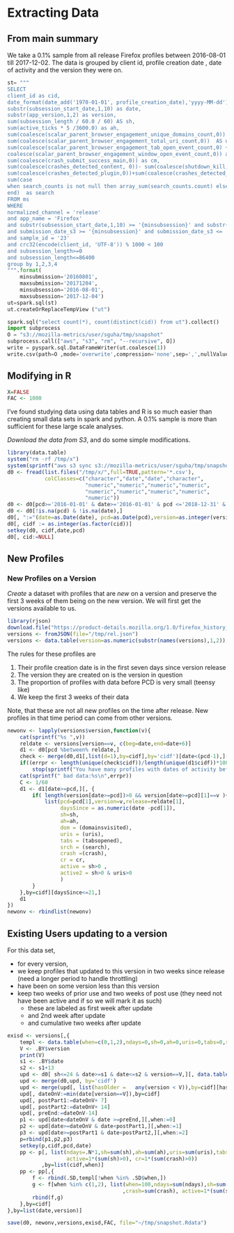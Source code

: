 # Extracting Data

## From main summary


We take  a 0.1% sample from all release Firefox profiles between 2016-08-01 till
2017-12-02. The data is grouped by client id, profile creation date , date of
activity and the version they were on.

```python

st= """
SELECT
client_id as cid,
date_format(date_add('1970-01-01', profile_creation_date),'yyyy-MM-dd') as pcd,
substr(subsession_start_date,1,10) as date,
substr(app_version,1,2) as version,
sum(subsession_length / 60.0 / 60) AS sh,
sum(active_ticks * 5 /3600.0) as ah,
sum(coalesce(scalar_parent_browser_engagement_unique_domains_count,0))  as domainsvisited,
sum(coalesce(scalar_parent_browser_engagement_total_uri_count,0))  AS uris,
sum(coalesce(scalar_parent_browser_engagement_tab_open_event_count,0) +
coalesce(scalar_parent_browser_engagement_window_open_event_count,0)) as tabsopened,
sum(coalesce(crash_submit_success_main,0)) as cm,
sum(coalesce(crashes_detected_content, 0))- sum(coalesce(shutdown_kill,0)) as cc,
sum(coalesce(crashes_detected_plugin,0))+sum(coalesce(crashes_detected_gmplugin,0)) as cp,
sum(case
when search_counts is not null then array_sum(search_counts.count) else 0
end)  as search
FROM ms
WHERE
normalized_channel = 'release'
and app_name = 'Firefox'
and substr(subsession_start_date,1,10) >= '{minsubsession}' and substr(subsession_start_date,1,10)<='{maxsubsession}'
and submission_date_s3 >= '{minsubsession}' and submission_date_s3 <= '{maxsubmission}'
and sample_id = '23'
and crc32(encode(client_id, 'UTF-8')) % 1000 < 100
and subsession_length>=0
and subsession_length<=86400
group by 1,2,3,4
""".format(
    minsubmission='20160801',
    maxsubmission='20171204',
    minsubsession='2016-08-01',
    maxsubsession='2017-12-04')
ut=spark.sql(st)
ut.createOrReplaceTempView ("ut")

spark.sql("select count(*), count(distinct(cid)) from ut").collect()
import subprocess
O = "s3://mozilla-metrics/user/sguha/tmp/snapshot"
subprocess.call(["aws", "s3", "rm", "--recursive", O])
write = pyspark.sql.DataFrameWriter(ut.coalesce(1))
write.csv(path=O ,mode='overwrite',compression='none',sep=',',nullValue='NA',header=True)

```


## Modifying in R 

```r
X=FALSE
FAC <- 1000
```

I've found studying data using data tables and R is so much easier than creating
small data sets in spark and python. A 0.1% sample is more than sufficient for
these large scale analyses.


*Download the data from S3*, and do some simple modifications. 

```r
library(data.table)
system("rm -rf /tmp/x")
system(sprintf("aws s3 sync s3://mozilla-metrics/user/sguha/tmp/snapshot/ /tmp/x"))
d0 <- fread(list.files("/tmp/x/",full=TRUE,pattern='*.csv'),
            colClasses=c("character","date","date","character",
                         "numeric","numeric","numeric","numeric",
                         "numeric","numeric","numeric","numeric",
                         "numeric"))
d0 <- d0[pcd>='2016-01-01' & date>='2016-01-01' & pcd <='2018-12-31' & date<='2018-12-31',]
d0 <- d0[!is.na(pcd) & !is.na(date),]
d0[, ":="(date=as.Date(date), pcd=as.Date(pcd),version=as.integer(version),crash=cm+cc, cr=(cm+cc)>0)]
d0[, cidf := as.integer(as.factor(cid))]
setkey(d0, cidf,date,pcd)
d0[, cid:=NULL]
```

## New Profiles

### New Profiles on a Version

*Create* a dataset with profiles that are *new* on a version and preserve the
first 3 weeks of them being on the new version. We will first get the versions
available to us. 

```r
library(rjson)
download.file("https://product-details.mozilla.org/1.0/firefox_history_major_releases.json","/tmp/rel.json")
versions <- fromJSON(file="/tmp/rel.json")
versions <- data.table(version=as.numeric(substr(names(versions),1,2)), date=as.Date(unlist(versions)))[version>=49,]
```

The rules for these profiles are

1. Their profile creation date is in the first seven days since version release
2. The version they are created on is the version in question
2. The proportion of profiles with data before PCD is very small (teensy like)
3. We keep the first 3 weeks of their data

Note, that these are not all new profiles on the time after release. New
profiles in that time period can come from other versions.

```r
newonv <- lapply(versions$version,function(v){
    cat(sprintf("%s ",v))
    reldate <- versions[version==v, c(beg=date,end=date+6)]
    d1 <- d0[pcd %between% reldate,]
    check <- merge(d0,d1[,list(d=1),by=cidf],by='cidf')[date<(pcd-1),][, list(date,pcd) ,by=cidf]
    if((errpr <- length(unique(check$cidf))/length(unique(d1$cidf))*100)>0.5)
        stop(sprintf("You have many profiles with dates of activity before the profile creation date: %s",errpr))
    cat(sprintf(" bad data:%s\n",errpr))
    C <- 1/60
    d1 <- d1[date>=pcd,][, {
        if( length(version[date>=pcd])>0 && version[date>=pcd][1]==v ){
            list(pcd=pcd[1],version=v,release=reldate[1],
                 daysSince = as.numeric(date -pcd[1]),
                 sh=sh,
                 ah=ah,
                 dom = (domainsvisited),
                 uris = (uris),
                 tabs = (tabsopened),
                 srch = (search),
                 crash =(crash),
                 cr = cr,
                 active = sh>0 ,
                 active2 = sh>0 & uris>0
                 )
        }
    },by=cidf][daysSince<=21,]
    d1
}) 
newonv <- rbindlist(newonv)
```

## Existing Users updating to a version

For this data set, 

- for every version, 
- we keep profiles that updated to this version in two weeks since release (need
  a longer period to handle throttling)
- have been on some version less than this version
- keep two weeks of prior use and two weeks of post use (they need not have been
  active and if so we will mark it as such)
  - these are labeled as first week after update
  - and 2nd week after update
  - and cumulative two weeks after update



```r
exisd <- versions[,{
    templ <- data.table(when=c(0,1,2),ndays=0,sh=0,ah=0,uris=0,tabs=0,search=0,crash=0,active=0,cr=0)
    V <- .BY$version
    print(V)
    s1 <- .BY$date
    s2 <- s1+13
    upd <- d0[ sh<=24 & date>=s1 & date<=s2 & version==V,][, data.table(cidf=unique(cidf))]
    upd <- merge(d0,upd, by='cidf')
    upd <- merge(upd[, list(hasOlder =   any(version < V)),by=cidf][hasOlder==TRUE,list(cidf)],upd,by='cidf')
    upd[, dateOnV:=min(date[version==V]),by=cidf]
    upd[, postPart1:=dateOnV+ 7]
    upd[, postPart2:=dateOnV+ 14]
    upd[, preEnd:=dateOnV-14]
    p1 <- upd[date<dateOnV & date >=preEnd,][,when:=0]
    p2 <- upd[date>=dateOnV & date<postPart1,][,when:=1]
    p3 <- upd[date>=postPart1 & date<postPart2,][,when:=2]
    p=rbind(p1,p2,p3)
    setkey(p,cidf,pcd,date)
    pp <- p[, list(ndays=.N*1,sh=sum(sh),ah=sum(ah),uris=sum(uris),tabs=sum(tabsopened),search=sum(search),crash=sum(crash),
                   active=1*(sum(sh)>0), cr=1*(sum(crash)>0))
           ,by=list(cidf,when)]
    pp <- pp[,{
        f <- rbind(.SD,templ[!when %in% .SD$when,])
        g <- f[when %in% c(1,2), list(when=100,ndays=sum(ndays),sh=sum(sh),ah=sum(ah),uris=sum(uris),tabs=sum(tabs),search=sum(search)
                                     ,crash=sum(crash), active=1*(sum(sh)>0), cr=1*(sum(crash)>0))]
        rbind(f,g)
    },by=cidf]
},by=list(date,version)]
```


```r
save(d0, newonv,versions,exisd,FAC, file="~/tmp/snapshot.Rdata")
```
